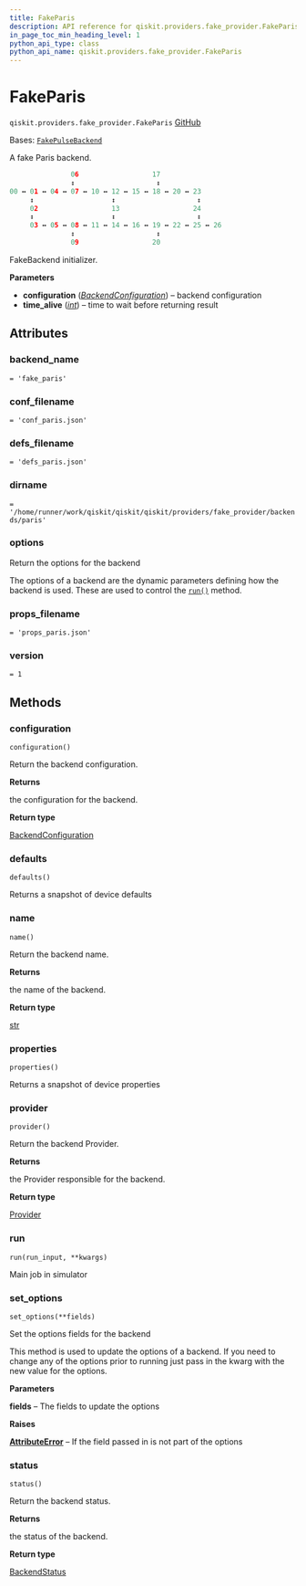 ```yaml
---
title: FakeParis
description: API reference for qiskit.providers.fake_provider.FakeParis
in_page_toc_min_heading_level: 1
python_api_type: class
python_api_name: qiskit.providers.fake_provider.FakeParis
---
```


# FakeParis

<span id="qiskit.providers.fake_provider.FakeParis" />

`qiskit.providers.fake_provider.FakeParis` [GitHub](https://github.com/qiskit/qiskit/tree/stable/0.45/qiskit/providers/fake_provider/backends/paris/fake_paris.py "view source code")

Bases: [`FakePulseBackend`](providers_fake_provider#qiskit.providers.fake_provider.FakePulseBackend "qiskit.providers.fake_provider.fake_pulse_backend.FakePulseBackend")

A fake Paris backend.

```python
               06                  17
               ↕                    ↕
00 ↔ 01 ↔ 04 ↔ 07 ↔ 10 ↔ 12 ↔ 15 ↔ 18 ↔ 20 ↔ 23
     ↕                   ↕                    ↕
     02                  13                  24
     ↕                   ↕                    ↕
     03 ↔ 05 ↔ 08 ↔ 11 ↔ 14 ↔ 16 ↔ 19 ↔ 22 ↔ 25 ↔ 26
               ↕                    ↕
               09                  20
```

FakeBackend initializer.

**Parameters**

*   **configuration** ([*BackendConfiguration*](qiskit.providers.models.BackendConfiguration "qiskit.providers.models.BackendConfiguration")) – backend configuration
*   **time\_alive** ([*int*](https://docs.python.org/3/library/functions.html#int "(in Python v3.12)")) – time to wait before returning result

## Attributes

<span id="qiskit.providers.fake_provider.FakeParis.backend_name" />

### backend\_name

`= 'fake_paris'`

<span id="qiskit.providers.fake_provider.FakeParis.conf_filename" />

### conf\_filename

`= 'conf_paris.json'`

<span id="qiskit.providers.fake_provider.FakeParis.defs_filename" />

### defs\_filename

`= 'defs_paris.json'`

<span id="qiskit.providers.fake_provider.FakeParis.dirname" />

### dirname

`= '/home/runner/work/qiskit/qiskit/qiskit/providers/fake_provider/backends/paris'`

<span id="qiskit.providers.fake_provider.FakeParis.options" />

### options

Return the options for the backend

The options of a backend are the dynamic parameters defining how the backend is used. These are used to control the [`run()`](#qiskit.providers.fake_provider.FakeParis.run "qiskit.providers.fake_provider.FakeParis.run") method.

<span id="qiskit.providers.fake_provider.FakeParis.props_filename" />

### props\_filename

`= 'props_paris.json'`

<span id="qiskit.providers.fake_provider.FakeParis.version" />

### version

`= 1`

## Methods

### configuration

<span id="qiskit.providers.fake_provider.FakeParis.configuration" />

`configuration()`

Return the backend configuration.

**Returns**

the configuration for the backend.

**Return type**

[BackendConfiguration](qiskit.providers.models.BackendConfiguration "qiskit.providers.models.BackendConfiguration")

### defaults

<span id="qiskit.providers.fake_provider.FakeParis.defaults" />

`defaults()`

Returns a snapshot of device defaults

### name

<span id="qiskit.providers.fake_provider.FakeParis.name" />

`name()`

Return the backend name.

**Returns**

the name of the backend.

**Return type**

[str](https://docs.python.org/3/library/stdtypes.html#str "(in Python v3.12)")

### properties

<span id="qiskit.providers.fake_provider.FakeParis.properties" />

`properties()`

Returns a snapshot of device properties

### provider

<span id="qiskit.providers.fake_provider.FakeParis.provider" />

`provider()`

Return the backend Provider.

**Returns**

the Provider responsible for the backend.

**Return type**

[Provider](qiskit.providers.Provider "qiskit.providers.Provider")

### run

<span id="qiskit.providers.fake_provider.FakeParis.run" />

`run(run_input, **kwargs)`

Main job in simulator

### set\_options

<span id="qiskit.providers.fake_provider.FakeParis.set_options" />

`set_options(**fields)`

Set the options fields for the backend

This method is used to update the options of a backend. If you need to change any of the options prior to running just pass in the kwarg with the new value for the options.

**Parameters**

**fields** – The fields to update the options

**Raises**

[**AttributeError**](https://docs.python.org/3/library/exceptions.html#AttributeError "(in Python v3.12)") – If the field passed in is not part of the options

### status

<span id="qiskit.providers.fake_provider.FakeParis.status" />

`status()`

Return the backend status.

**Returns**

the status of the backend.

**Return type**

[BackendStatus](qiskit.providers.models.BackendStatus "qiskit.providers.models.BackendStatus")

